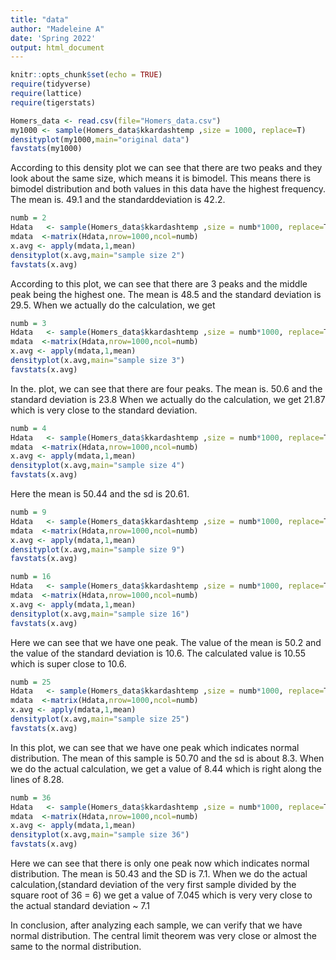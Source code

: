 ```yaml
---
title: "data"
author: "Madeleine A"
date: 'Spring 2022'
output: html_document
---
```



```r
knitr::opts_chunk$set(echo = TRUE)
require(tidyverse)
require(lattice)
require(tigerstats)
```


```r
Homers_data <- read.csv(file="Homers_data.csv")
my1000 <- sample(Homers_data$kkardashtemp ,size = 1000, replace=T)
densityplot(my1000,main="original data")
favstats(my1000)
```

According to this density plot we can see that there are two peaks and they look about the same size, which means it is bimodel. This means there is bimodel distribution and both values in this data have the highest frequency. The mean is. 49.1 and the standarddeviation is 42.2.



```r
numb = 2
Hdata   <- sample(Homers_data$kkardashtemp ,size = numb*1000, replace=T)
mdata  <-matrix(Hdata,nrow=1000,ncol=numb)
x.avg <- apply(mdata,1,mean)
densityplot(x.avg,main="sample size 2")
favstats(x.avg)
```
According to this plot, we can see that there are 3 peaks and the middle peak being the highest one. The mean is 48.5 and the standard deviation is 29.5. When we actually do the calculation, we get 


```r
numb = 3
Hdata   <- sample(Homers_data$kkardashtemp ,size = numb*1000, replace=T)
mdata  <-matrix(Hdata,nrow=1000,ncol=numb)
x.avg <- apply(mdata,1,mean)
densityplot(x.avg,main="sample size 3")
favstats(x.avg)
```
In the. plot, we can see that there are four peaks. The mean is. 50.6 and the standard deviation is 23.8 When we actually do the calculation, we get 21.87 which is very close to the standard deviation.

```r
numb = 4
Hdata   <- sample(Homers_data$kkardashtemp ,size = numb*1000, replace=T)
mdata  <-matrix(Hdata,nrow=1000,ncol=numb)
x.avg <- apply(mdata,1,mean)
densityplot(x.avg,main="sample size 4")
favstats(x.avg)
```
Here the mean is 50.44 and the sd is 20.61. 


```r
numb = 9
Hdata   <- sample(Homers_data$kkardashtemp ,size = numb*1000, replace=T)
mdata  <-matrix(Hdata,nrow=1000,ncol=numb)
x.avg <- apply(mdata,1,mean)
densityplot(x.avg,main="sample size 9")
favstats(x.avg)
```

```r
numb = 16
Hdata   <- sample(Homers_data$kkardashtemp ,size = numb*1000, replace=T)
mdata  <-matrix(Hdata,nrow=1000,ncol=numb)
x.avg <- apply(mdata,1,mean)
densityplot(x.avg,main="sample size 16")
favstats(x.avg)
```

Here we can see that we have one peak. The value of the mean is 50.2 and the value of the standard deviation is 10.6. The calculated value is 10.55 which is super close to 10.6.




```r
numb = 25
Hdata   <- sample(Homers_data$kkardashtemp ,size = numb*1000, replace=T)
mdata  <-matrix(Hdata,nrow=1000,ncol=numb)
x.avg <- apply(mdata,1,mean)
densityplot(x.avg,main="sample size 25")
favstats(x.avg)
```

In this plot, we can see that we have one peak which indicates normal distribution. The mean of this sample is 50.70 and the sd is about 8.3. When we do the actual calculation, we get a value of 8.44 which is right along the lines of 8.28.



```r
numb = 36
Hdata   <- sample(Homers_data$kkardashtemp ,size = numb*1000, replace=T)
mdata  <-matrix(Hdata,nrow=1000,ncol=numb)
x.avg <- apply(mdata,1,mean)
densityplot(x.avg,main="sample size 36")
favstats(x.avg)
```
Here we can see that there is only one peak now which indicates normal distribution. The mean is 50.43 and the SD is 7.1. When we do the actual calculation,(standard deviation of the very first sample divided by the square root of 36 = 6) we get a value of 7.045 which is very very close to the actual standard deviation ~ 7.1





In conclusion, after analyzing each sample, we can verify that we have normal distribution. The central limit theorem was very close or almost the same to the normal distribution.